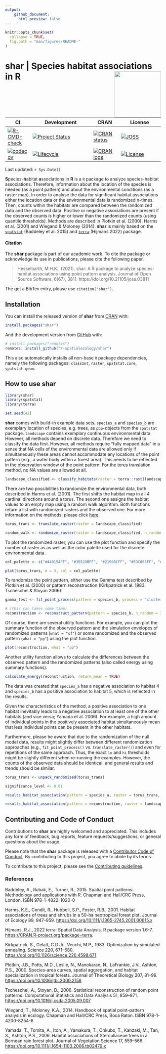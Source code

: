 ```yaml
---
output: 
    github_document:
      html_preview: false
---
```


<!-- README.md is generated from README.Rmd. Please edit that file -->

```r
knitr::opts_chunk$set(
  collapse = TRUE, 
  fig.path = "man/figures/README-"
)
```

# **shar** | **S**pecies **h**abitat **a**ssociations in **R** <img src="man/figures/logo.png" align="right" alt="" width="150" />

<!-- badges: start -->

| CI | Development | CRAN | License |
|----|-------------|------|---------|
| [![R-CMD-check](https://github.com/r-spatialecology/shar/actions/workflows/R-CMD-check.yaml/badge.svg)](https://github.com/r-spatialecology/shar/actions/workflows/R-CMD-check.yaml) | [![Project Status](https://www.repostatus.org/badges/latest/active.svg)](https://www.repostatus.org/#active) | [![CRAN status](https://www.r-pkg.org/badges/version/shar)](https://cran.r-project.org/package=shar) |[![JOSS](https://joss.theoj.org/papers/1b786c028a5425858cb0e5428bd9173b/status.svg)](https://joss.theoj.org/papers/1b786c028a5425858cb0e5428bd9173b) |
| [![codecov](https://codecov.io/gh/r-spatialecology/shar/branch/main/graph/badge.svg?token=XMo844ABs4)](https://codecov.io/gh/r-spatialecology/shar) | [![Lifecycle](https://img.shields.io/badge/lifecycle-stable-brightgreen.svg)](https://www.tidyverse.org/lifecycle/#stable) | [![CRAN logs](http://cranlogs.r-pkg.org/badges/grand-total/shar)](http://cran.rstudio.com/web/packages/shar/index.html) | [![License](https://img.shields.io/badge/License-GPLv3-blue.svg)](https://www.gnu.org/licenses/gpl-3.0) |

Last updated: `r Sys.Date()`

<!-- badges: end -->

**S**pecies-**h**abitat **a**ssociations in **R** is a `R` package to analyze species-habitat associations. Therefore, information about the location of the species is needed (as a point pattern) and about the environmental conditions (as a raster map). In order to analyse the data for significant habitat associations either the location data or the environmental data is randomized n-times. Then, counts within the habitats are compared between the randomized data and the observed data. Positive or negative associations are present if the observed counts is higher or lower than the randomized counts (using quantile thresholds). Methods are described in Plotkin et al. (2000), Harms et al. (2001) and Wiegand & Moloney (2014). **shar** is mainly based on the [`spatstat`](http://spatstat.org) (Baddeley et al. 2015) and [`terra`](https://rspatial.org/terra/) (Hijmans 2022) package.

#### Citation

The **shar** package is part of our academic work. To cite the package or acknowledge its use in publications, please cite the following paper.

> Hesselbarth, M.H.K., (2021). shar: A R package to analyze species-habitat associations using point pattern analysis. Journal of Open Source Software, 6(67), 3811. https://doi.org/10.21105/joss.03811

The get a BibTex entry, please use `citation("shar")`.

## Installation

You can install the released version of **shar** from [CRAN](https://cran.r-project.org/web/packages/shar/index.html) with:

```r
install.packages("shar")
```

And the development version from [GitHub](https://github.com/r-spatialecology/shar) with:

```r
# install.packages("remotes")
remotes::install_github("r-spatialecology/shar")
```

This also automatically installs all non-base `R` package dependencies, namely the following packages: `classInt`, `raster`, `spatstat.core`, `spatstat.geom`.

## How to use shar

```r
library(shar)
library(spatstat)
library(terra)

set.seed(42)
```

**shar** comes with build-in example data sets. `species_a` and `species_b` are exemplary location of species, e.g. trees, as `ppp`-objects from the `spatstat` package. `landscape` contains exemplary continuous environmental data. However, all methods depend on discrete data. Therefore we need to classify the data first. 
However, all methods require "fully mapped data" in a sense that NA cells of the environmental data are allowed only if simultaneously these areas cannot accommodate any locations of the point pattern (e.g., a water body within a forest area). This needs to be reflected in the observation window of the point pattern. For the torus translation method, no NA values are allowed at all.

```r
landscape_classified <- classify_habitats(raster = terra::rast(landscape), n = 5, style = "fisher")
```

There are two possibilities to randomize the environmental data, both described in Harms et al. (2001). The first shifts the habitat map in all 4 cardinal directions around a torus. The second one assigns the habitat values to an empty map using a random walk algorithm. Both functions return a list with randomized rasters and the observed one. For more information on the methods, please click [here](https://r-spatialecology.github.io/shar/articles/articles/background.html).

```r
torus_trans <- translate_raster(raster = landscape_classified)

random_walk <- randomize_raster(raster = landscape_classified, n_random = 39)
```

To plot the randomized raster, you can use the plot function and specify the number of raster as as well as the color palette used for the discrete environmental data.

```r
col_palette <- c("#440154FF", "#3B528BFF", "#21908CFF", "#5DC863FF", "#FDE725FF")

plot(torus_trans, n = 3, col = col_palette)
```

To randomize the point pattern, either use the Gamma test described by Plotkin et al. (2000) or pattern reconstruction (Kirkpatrick et al. 1983; Tscheschel & Stoyan 2006). 

```r
gamma_test <- fit_point_process(pattern = species_b, process = "cluster", n_random = 39)

# (this can takes some time)
reconstruction <- reconstruct_pattern(pattern = species_b, n_random = 39, e_threshold = 0.05)
```

Of course, there are several utility functions. For example, you can plot the summary function of the observed pattern and the simulation envelopes of randomized patterns (`what = "sf"`) or some randomized and the observed pattern (`what = "pp"`) using the plot function. 

```r
plot(reconstruction, what = "pp")
```

Another utility function allows to calculate the differences between the observed pattern and the randomized patterns (also called energy using summary functions). 

```r
calculate_energy(reconstruction, return_mean = TRUE)
```

The data was created that `species_a` has a negative association to habitat 4 and `species_b` has a positive association to habitat 5, which is reflected in the results. 

Given the characteristics of the method, a positive association to one habitat inevitably leads to a negative association to at least one of the other habitats (and vice versa; Yamada et al. 2006). For example, a high amount of individual points in the positively associated habitat simultaneously mean that less individual points can be present in the other habitats.

Furthermore, please be aware that due to the randomization of the null model data, results might slightly differ between different randomization approaches (e.g., `fit_point_process()` vs. `translate_raster()`) and even for repetitions of the same approach. Thus, the exact `lo` and `hi` thresholds might be slightly different when re-running the examples. However, the counts of the observed data should be identical, and general results and trends should be similar.

```r
torus_trans <- unpack_randomized(torus_trans)
```

```r
significance_level <- 0.01

results_habitat_association(pattern = species_a, raster = torus_trans, significance_level = significance_level)

results_habitat_association(pattern = reconstruction, raster = landscape_classified, significance_level = significance_level)
```

## Contributing and Code of Conduct

Contributions to **shar** are highly welcomed and appreciated. This includes any form of feedback, bug reports, feature requests/suggestions, or general questions about the usage.

Please note that the **shar** package is released with a [Contributor Code of Conduct](CODE_OF_CONDUCT.md). By contributing to this project, you agree to abide by its terms.

To contribute to this project, please see the [Contributing guidelines](CONTRIBUTING.md).

### References 

Baddeley, A., Rubak, E., Turner, R., 2015. Spatial point patterns: Methodology and applications with R. Chapman and Hall/CRC Press, London. ISBN 978-1-4822-1020-0

Harms, K.E., Condit, R., Hubbell, S.P., Foster, R.B., 2001. Habitat associations of trees and shrubs in a 50-ha neotropical forest plot. Journal of Ecology 89, 947–959. <https://doi.org/10.1111/j.1365-2745.2001.00615.x>

Hijmans, R.J., 2022 terra: Spatial Data Analysis. R package version 1.6-7. <https://CRAN.R-project.org/package=terra>.

Kirkpatrick, S., Gelatt, C.D.Jr., Vecchi, M.P., 1983. Optimization by simulated annealing. Science 220, 671–680. <https://doi.org/10.1126/science.220.4598.671>

Plotkin, J.B., Potts, M.D., Leslie, N., Manokaran, N., LaFrankie, J.V., Ashton, P.S., 2000. Species-area curves, spatial aggregation, and habitat specialization in tropical forests. Journal of Theoretical Biology 207, 81–99. <https://doi.org/10.1006/jtbi.2000.2158>

Tscheschel, A., Stoyan, D., 2006. Statistical reconstruction of random point patterns. Computational Statistics and Data Analysis 51, 859–871. <https://doi.org/10.1016/j.csda.2005.09.007>

Wiegand, T., Moloney, K.A., 2014. Handbook of spatial point-pattern analysis in ecology. Chapman and Hall/CRC Press, Boca Raton. ISBN 978-1-4200-8254-8

Yamada, T., Tomita, A., Itoh, A., Yamakura, T., Ohkubo, T., Kanzaki, M., Tan, S., Ashton, P.S., 2006. Habitat associations of Sterculiaceae trees in a Bornean rain forest plot. Journal of Vegetation Science 17, 559–566. <https://doi.org/10.1111/j.1654-1103.2006.tb02479.x>
